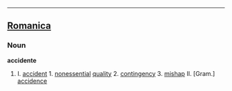 ----

==[[Romanica]]==
===Noun===
<b>accidente</b>
#I. [[accident]] 1. [[nonessential]] [[quality]] 2. [[contingency]] 3. [[mishap]] II. [Gram.] [[accidence]]